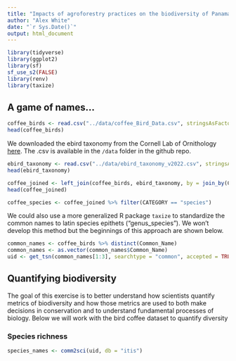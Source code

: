 ```yaml
---
title: "Impacts of agroforestry practices on the biodiversity of Panamanian birds"
author: "Alex White"
date: "`r Sys.Date()`"
output: html_document
---
```


```r
library(tidyverse)
library(ggplot2)
library(sf)
sf_use_s2(FALSE)
library(renv)
library(taxize)
```


## A game of names...

```r
coffee_birds <- read.csv("../data/coffee_Bird_Data.csv", stringsAsFactors = F)
head(coffee_birds)
```

We downloaded the ebird taxonomy from the Cornell Lab of Ornithology [here](https://www.birds.cornell.edu/clementschecklist/download/?__hstc=60209138.ef3edea8ce1040824b180bde7f920a82.1687545990397.1687545990397.1689258046438.2&__hssc=60209138.2.1689258046438&__hsfp=1390145134&_gl=1*1kufgl6*_ga*MTk2MzQwNTE1MC4xNjg3NDU5NDQ4*_ga_QR4NVXZ8BM*MTY4OTI1ODA0Ni4zLjEuMTY4OTI1ODA4NS4yMS4wLjA.&_ga=2.109099270.241330988.1689258046-1963405150.1687459448). The .csv is available in the `/data` folder in the github repo. 

```r
ebird_taxonomy <- read.csv("../data/ebird_taxonomy_v2022.csv", stringsAsFactors = F)
head(ebird_taxonomy)
```

```r
coffee_joined <- left_join(coffee_birds, ebird_taxonomy, by = join_by(Common_Name == PRIMARY_COM_NAME))
head(coffee_joined)
```


```r
coffee_species <- coffee_joined %>% filter(CATEGORY == "species")
```

We could also use a more generalized R package `taxize` to standardize the common names to latin species epithets ("genus_species"). We won't develop this method but the beginnings of this approach are shown below. 

```r
common_names <- coffee_birds %>% distinct(Common_Name)
common_names <- as.vector(common_names$Common_Name)
uid <- get_tsn(common_names[1:3], searchtype = "common", accepted = TRUE)
```

## Quantifying biodiversity

The goal of this exercise is to better understand how scientists quantify metrics of biodiversity and how those metrics are used to both make decisions in conservation and to understand fundamental processes of biology. Below we will work with the bird coffee dataset to quantify diversity 

### Species richness
```r
species_names <- comm2sci(uid, db = "itis")
```



